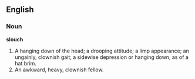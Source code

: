 ==English==

===Noun===

'''slouch'''

#A hanging down of the head; a drooping attitude; a limp appearance; an ungainly, clownish gait; a sidewise depression or hanging down, as of a hat brim.
#An awkward, heavy, clownish fellow.